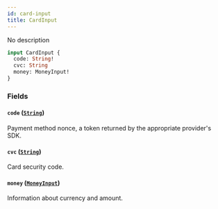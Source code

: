 ```yaml
---
id: card-input
title: CardInput
---
```


No description

```graphql
input CardInput {
  code: String!
  cvc: String
  money: MoneyInput!
}
```

### Fields

#### `code` ([`String`](../../../developer/api-reference/scalars/string))

Payment method nonce, a token returned by the appropriate provider's SDK.

#### `cvc` ([`String`](../../../developer/api-reference/scalars/string))

Card security code.

#### `money` ([`MoneyInput`](../../../developer/api-reference/inputs/money-input))

Information about currency and amount.
